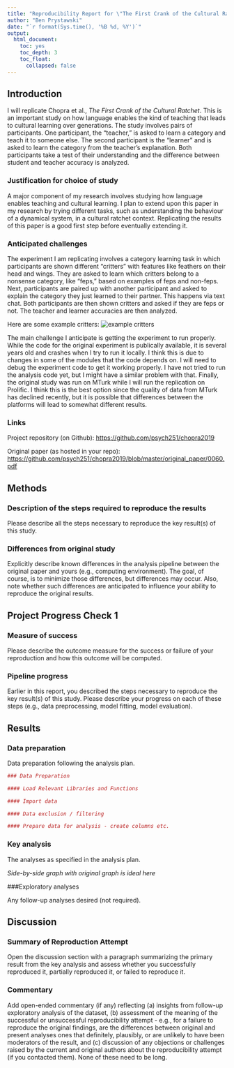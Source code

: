 ```yaml
---
title: "Reproducibility Report for \"The First Crank of the Cultural Ratchet\" by Chopra, Tessler, and Goodman (2019, CogSci)"
author: "Ben Prystawski"
date: "`r format(Sys.time(), '%B %d, %Y')`"
output:
  html_document:
    toc: yes
    toc_depth: 3
    toc_float:
      collapsed: false
---
```


<!-- Reproducibility reports should all use this template to standardize reporting across projects. These reports will be public supplementary materials that accompany the summary report(s) of the aggregate results. -->

## Introduction

I will replicate Chopra et al., *The First Crank of the Cultural Ratchet*. This is an important study on how language enables the kind of teaching that leads to cultural learning over generations. The study involves pairs of participants. One participant, the "teacher," is asked to learn a category and teach it to someone else. The second participant is the "learner" and is asked to learn the category from the teacher's explanation. Both participants take a test of their understanding and the difference between student and teacher accuracy is analyzed.

### Justification for choice of study

A major component of my research involves studying how language enables teaching and cultural learning. I plan to extend upon this paper in my research by trying different tasks, such as understanding the behaviour of a dynamical system, in a cultural ratchet context. Replicating the results of this paper is a good first step before eventually extending it.

### Anticipated challenges

The experiment I am replicating involves a category learning task in which participants are shown different "critters" with features like feathers on their head and wings. They are asked to learn which critters belong to a nonsense category, like "feps," based on examples of feps and non-feps. Next, participants are paired up with another participant and asked to explain the category they just learned to their partner. This happens via text chat. Both participants are then shown critters and asked if they are feps or not. The teacher and learner accuracies are then analyzed.

Here are some example critters:
![example critters](./figures/example_critters.png)

The main challenge I anticipate is getting the experiment to run properly. While the code for the original experiment is publically available, it is several years old and crashes when I try to run it locally. I think this is due to changes in some of the modules that the code depends on. I will need to debug the experiment code to get it working properly. I have not tried to run the analysis code yet, but I might have a similar problem with that. Finally, the original study was run on MTurk while I will run the replication on Prolific. I think this is the best option since the quality of data from MTurk has declined recently, but it is possible that differences between the platforms will lead to somewhat different results.

### Links

Project repository (on Github): [https://github.com/psych251/chopra2019](https://github.com/psych251/chopra2019)

Original paper (as hosted in your repo): [https://github.com/psych251/chopra2019/blob/master/original_paper/0060.pdf](https://github.com/psych251/chopra2019/blob/master/original_paper/0060.pdf)

## Methods

### Description of the steps required to reproduce the results

Please describe all the steps necessary to reproduce the key result(s) of this study. 

### Differences from original study

Explicitly describe known differences in the analysis pipeline between the original paper and yours (e.g., computing environment). The goal, of course, is to minimize those differences, but differences may occur. Also, note whether such differences are anticipated to influence your ability to reproduce the original results.

## Project Progress Check 1

### Measure of success

Please describe the outcome measure for the success or failure of your reproduction and how this outcome will be computed.


### Pipeline progress

Earlier in this report, you described the steps necessary to reproduce the key result(s) of this study. Please describe your progress on each of these steps (e.g., data preprocessing, model fitting, model evaluation).


## Results

### Data preparation

Data preparation following the analysis plan.
	
```r
### Data Preparation

#### Load Relevant Libraries and Functions

#### Import data

#### Data exclusion / filtering

#### Prepare data for analysis - create columns etc.
```

### Key analysis

The analyses as specified in the analysis plan.  

*Side-by-side graph with original graph is ideal here*

###Exploratory analyses

Any follow-up analyses desired (not required).  

## Discussion

### Summary of Reproduction Attempt

Open the discussion section with a paragraph summarizing the primary result from the key analysis and assess whether you successfully reproduced it, partially reproduced it, or failed to reproduce it.  

### Commentary

Add open-ended commentary (if any) reflecting (a) insights from follow-up exploratory analysis of the dataset, (b) assessment of the meaning of the successful or unsuccessful reproducibility attempt - e.g., for a failure to reproduce the original findings, are the differences between original and present analyses ones that definitely, plausibly, or are unlikely to have been moderators of the result, and (c) discussion of any objections or challenges raised by the current and original authors about the reproducibility attempt (if you contacted them).  None of these need to be long.
